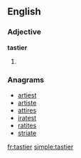 ==English==

===Adjective===
'''tastier'''

# {{comparative of|[[tasty]]}}

===Anagrams===
* [[artiest#English|artiest]]
* [[artiste#English|artiste]]
* [[attires#English|attires]]
* [[iratest#English|iratest]]
* [[ratites#English|ratites]]
* [[striate#English|striate]]

[[fr:tastier]]
[[simple:tastier]]